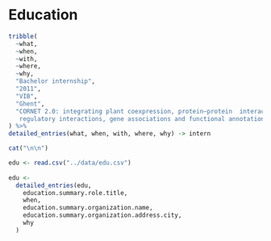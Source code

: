 # Education

```r
tribble(
  ~what, 
  ~when, 
  ~with, 
  ~where, 
  ~why,
  "Bachelor internship", 
  "2011",
  "VIB",
  "Ghent",
  "CORNET 2.0: integrating plant coexpression, protein–protein  interactions, 
   regulatory interactions, gene associations and functional annotations.[1]"
) %>% 
detailed_entries(what, when, with, where, why) -> intern
```


\vspace{0.2cm}  
```r
cat("\n\n")

edu <- read.csv("../data/edu.csv")
 
edu <- 
  detailed_entries(edu,
    education.summary.role.title,
    when,
    education.summary.organization.name,
    education.summary.organization.address.city,
    why
  ) 
```